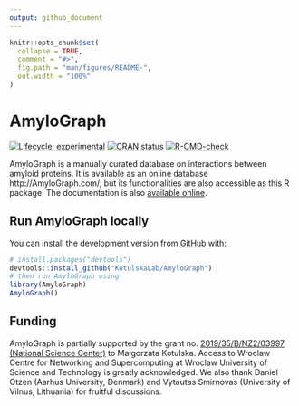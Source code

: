 ```yaml
---
output: github_document
---
```


<!-- README.md is generated from README.Rmd. Please edit that file -->

```r
knitr::opts_chunk$set(
  collapse = TRUE,
  comment = "#>",
  fig.path = "man/figures/README-",
  out.width = "100%"
)
```

# AmyloGraph

<!-- badges: start -->
[![Lifecycle: experimental](https://img.shields.io/badge/lifecycle-experimental-orange.svg)](https://lifecycle.r-lib.org/articles/stages.html#experimental)
[![CRAN status](https://www.r-pkg.org/badges/version/AmyloGraph2)](https://CRAN.R-project.org/package=AmyloGraph2)
[![R-CMD-check](https://github.com/KotulskaLab/AmyloGraph/workflows/R-CMD-check/badge.svg)](https://github.com/KotulskaLab/AmyloGraph/actions)
<!-- badges: end -->

AmyloGraph is a manually curated database on interactions between amyloid proteins. It is available as an online database http://AmyloGraph.com/, but its functionalities are also accessible as this R package. The documentation is also [available online](https://kotulskalab.github.io/AmyloGraph/articles/definitions.html).

## Run AmyloGraph locally

You can install the  development version from [GitHub](https://github.com/) with:

``` r
# install.packages("devtools")
devtools::install_github("KotulskaLab/AmyloGraph")
# then run AmyloGraph using
library(AmyloGraph)
AmyloGraph()
```

## Funding

AmyloGraph is partially supported by the grant no. [2019/35/B/NZ2/03997 (National Science Center)](https://projekty.ncn.gov.pl/index.php?projekt_id=459038) to Małgorzata Kotulska. Access to Wroclaw Centre for Networking and Supercomputing at Wroclaw University of Science and Technology is greatly acknowledged. We also thank Daniel Otzen (Aarhus University, Denmark) and Vytautas Smirnovas (University of Vilnus, Lithuania) for fruitful discussions.
